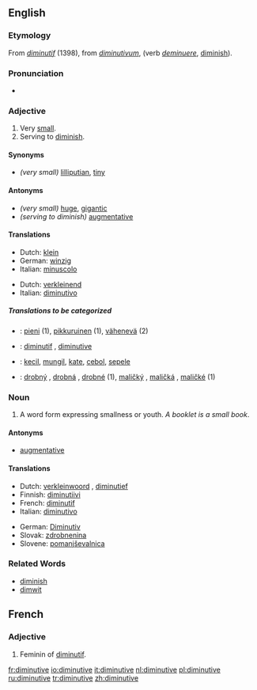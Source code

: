 ==English==
===Etymology===
From {{OF.}} ''[[diminutif]]'' (1398), from {{L.}} ''[[diminutivum]]'', (verb ''[[deminuere]]'', [[diminish]]).
===Pronunciation===
*{{audio|en-us-diminutive.ogg|Audio (US)}}

===Adjective===
{{en-adj}}
# Very [[small]].
# Serving to [[diminish]].

====Synonyms====
*''(very small)'' [[lilliputian]], [[tiny]]

====Antonyms====
*''(very small)'' [[huge]], [[gigantic]]
*''(serving to diminish)'' [[augmentative]]

==== Translations ====
{{top|Very small}}
*Dutch: [[klein]]
*German: [[winzig]]
*Italian: [[minuscolo]]
{{mid}}
{{bottom}}

{{top|Serving to diminish}}
*Dutch: [[verkleinend]]
*Italian: [[diminutivo]]
{{mid}}
{{bottom}}

=====Translations to be categorized=====
{{checktrans}}
{{top}}
*{{ttbc|Finnish}}: [[pieni]] (1), [[pikkuruinen]] (1), [[vähenevä]] (2)
*{{ttbc|French}}: [[diminutif]] {{m}}, [[diminutive#French|diminutive]] {{f}}
*{{ttbc|Indonesian}}: [[kecil]], [[mungil]], [[kate]], [[cebol]], [[sepele]]
{{mid}}
*{{ttbc|Slovak}}: [[drobný]] {{m}}, [[drobná]] {{f}}, [[drobné]] {{n}} (1), [[maličký]] {{m}}, [[maličká]] {{f}}, [[maličké]] {{n}} (1)
{{bottom}}

===Noun===
{{en-noun}}
# {{Grammar}} A word form expressing smallness or youth. ''A booklet is a small book''.

====Antonyms====
*[[augmentative]]

====Translations====
{{top}}
*Dutch: [[verkleinwoord]] {{n}}, [[diminutief]] {{n}}
*Finnish: [[diminutiivi]]
*French: [[diminutif]] {{m}}
*Italian: [[diminutivo]] {{m}}
{{mid}}
*German: [[Diminutiv]] {{m}}
*Slovak: [[zdrobnenina]] {{f}}
*Slovene: [[pomanjševalnica]] {{f}}
{{bottom}}

===Related Words===
*[[diminish]]
*[[dimwit]]

==French==
===Adjective===
# Feminin of [[diminutif]].

[[fr:diminutive]]
[[io:diminutive]]
[[it:diminutive]]
[[nl:diminutive]]
[[pl:diminutive]]
[[ru:diminutive]]
[[tr:diminutive]]
[[zh:diminutive]]
